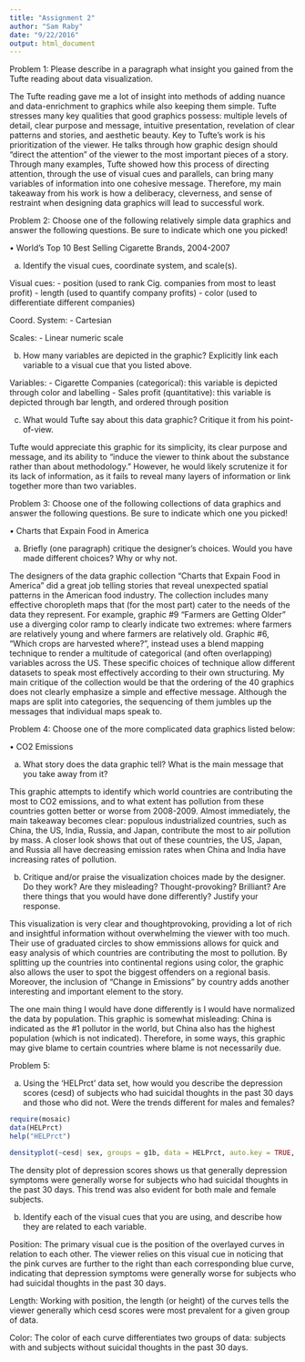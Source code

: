 ```yaml
---
title: "Assignment 2"
author: "Sam Raby"
date: "9/22/2016"
output: html_document
---
```


Problem 1:
Please describe in a paragraph what insight you gained from the Tufte reading about data visualization.

The Tufte reading gave me a lot of insight into methods of adding nuance and data-enrichment to graphics while also keeping them simple. Tufte stresses many key qualities that good graphics possess: multiple levels of detail, clear purpose and message, intuitive presentation, revelation of clear patterns and stories, and aesthetic beauty. Key to Tufte's work is his prioritization of the viewer. He talks through how graphic design should "direct the attention" of the viewer to the most important pieces of a story. Through many examples, Tufte showed how this process of directing attention, through the use of visual cues and parallels, can bring many variables of information into one cohesive message. Therefore, my main takeaway from his work is how a deliberacy, cleverness, and sense of restraint when designing data graphics will lead to successful work. 

Problem 2: 
Choose one of the following relatively simple data graphics and answer the following questions.
Be sure to indicate which one you picked!

• World’s Top 10 Best Selling Cigarette Brands, 2004-2007

a. Identify the visual cues, coordinate system, and scale(s).

Visual cues: 
- position (used to rank Cig. companies from most to least profit)
- length (used to quantify company profits)
- color (used to differentiate different companies)

Coord. System: 
- Cartesian 

Scales:
- Linear numeric scale 

b. How many variables are depicted in the graphic? Explicitly link each variable to a visual cue that you listed above.

Variables:
- Cigarette Companies (categorical): this variable is depicted through color and labelling 
- Sales profit (quantitative): this variable is depicted through bar length, and ordered through position

c. What would Tufte say about this data graphic? Critique it from his point-of-view.

Tufte would appreciate this graphic for its simplicity, its clear purpose and message, and its ability to "induce the viewer to think about the substance rather than about methodology." However, he would likely scrutenize it for its lack of information, as it fails to reveal many layers of information or link together more than two variables. 


Problem 3: 
Choose one of the following collections of data graphics and answer the following questions.
Be sure to indicate which one you picked!

• Charts that Expain Food in America

a. Briefly (one paragraph) critique the designer’s choices. Would you have made different choices? Why or why not.

The designers of the data graphic collection "Charts that Expain Food in America" did a great job telling stories that reveal unexpected spatial patterns in the American food industry. The collection includes many effective choropleth maps that (for the most part) cater to the needs of the data they represent. For example, graphic #9 "Farmers are Getting Older" use a diverging color ramp to clearly indicate two extremes: where farmers are relatively young and where farmers are relatively old. Graphic #6, "Which crops are harvested where?", instead uses a blend mapping technique to render a multitude of categorical (and often overlapping) variables across the US. These specific choices of technique allow different datasets to speak most effectively according to their own structuring. My main critique of the collection would be that the ordering of the 40 graphics does not clearly emphasize a simple and effective message. Although the maps are split into categories, the sequencing of them jumbles up the messages that individual maps speak to. 

Problem 4: 
Choose one of the more complicated data graphics listed below:

• CO2 Emissions

a. What story does the data graphic tell? What is the main message that you take away from it?

This graphic attempts to identify which world countries are contributing the most to CO2 emissions, and to what extent has pollution from these countries gotten better or worse from 2008-2009. Almost immediately, the main takeaway becomes clear: populous industrialized countries, such as China, the US, India, Russia, and Japan, contribute the most to air pollution by mass. A closer look shows that out of these countries, the US, Japan, and Russia all have decreasing emission rates when China and India have increasing rates of pollution.    

b. Critique and/or praise the visualization choices made by the designer. Do they work? Are they misleading? Thought-provoking? Brilliant? Are there things that you would have done differently?
Justify your response.

This visualization is very clear and thoughtprovoking, providing a lot of rich and insightful information without overwhelming the viewer with too much. Their use of graduated circles to show emmissions allows for quick and easy analysis of which countries are contributing the most to pollution. By splitting up the countries into continental regions using color, the graphic also allows the user to spot the biggest offenders on a regional basis. Moreover, the inclusion of "Change in Emissions" by country adds another interesting and important element to the story.

The one main thing I would have done differently is I would have normalized the data by population. This graphic is somewhat misleading: China is indicated as the #1 pollutor in the world, but China also has the highest population (which is not indicated). Therefore, in some ways, this graphic may give blame to certain countries where blame is not necessarily due. 

Problem 5: 

a. Using the ‘HELPrct’ data set, how would you describe the depression scores (cesd) of subjects who had suicidal thoughts in the past 30 days and those who did not. Were the trends different for males and females?

```r
require(mosaic)
data(HELPrct)
help("HELPrct")

densityplot(~cesd| sex, groups = g1b, data = HELPrct, auto.key = TRUE, type = "")
```

The density plot of depression scores shows us that generally depression symptoms were generally worse for subjects who had suicidal thoughts in the past 30 days. This trend was also evident for both male and female subjects.  

b. Identify each of the visual cues that you are using, and describe how they are related to each variable.

Position: The primary visual cue is the position of the overlayed curves in relation to each other. The viewer relies on this visual cue in noticing that the pink curves are further to the right than each corresponding blue curve, indicating that depression symptoms were generally worse for subjects who had suicidal thoughts in the past 30 days. 

Length: Working with position, the length (or height) of the curves tells the viewer generally which cesd scores were most prevalent for a given group of data.

Color: The color of each curve differentiates two groups of data: subjects with and subjects without suicidal thoughts in the past 30 days. 


